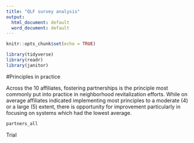 ```yaml
---
title: "QLF survey analysis"
output:
  html_document: default
  word_document: default
---
```


```r
knitr::opts_chunk$set(echo = TRUE)

library(tidyverse)
library(readr)
library(janitor)
```

#Principles in practice

Across the 10 affiliates, fostering partnerships is the principle most commonly put into practice in neighborhood revitalization efforts. While on average affiliates indicated implementing most principles to a moderate (4) or a large (5) extent, there is opportunity for improvement particularly in focusing on systems which had the lowest average.

```r
partners_all
```


Trial
```r
```


